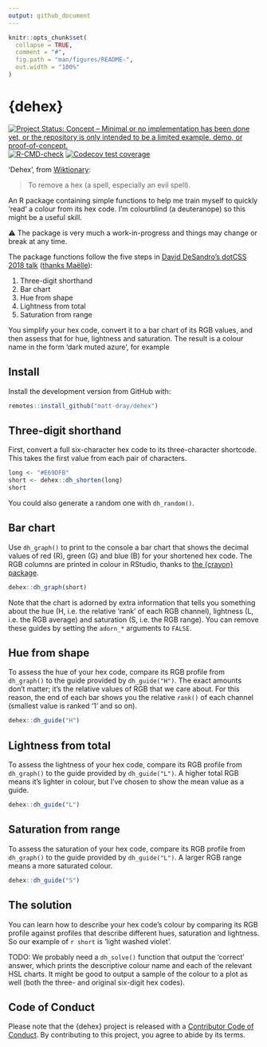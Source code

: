 ```yaml
---
output: github_document
---
```


<!-- README.md is generated from README.Rmd. Please edit that file -->

```r
knitr::opts_chunk$set(
  collapse = TRUE,
  comment = "#",
  fig.path = "man/figures/README-",
  out.width = "100%"
)
```

# {dehex}

<!-- badges: start -->
[![Project Status: Concept – Minimal or no implementation has been done
yet, or the repository is only intended to be a limited example, demo,
or
proof-of-concept.](https://www.repostatus.org/badges/latest/concept.svg)](https://www.repostatus.org/#concept)
[![R-CMD-check](https://github.com/matt-dray/dehex/workflows/R-CMD-check/badge.svg)](https://github.com/matt-dray/dehex/actions)
[![Codecov test coverage](https://codecov.io/gh/matt-dray/dehex/branch/main/graph/badge.svg)](https://codecov.io/gh/matt-dray/dehex?branch=main)
<!-- badges: end -->

'Dehex', from [Wiktionary](https://en.wiktionary.org/wiki/dehex):

> To remove a hex (a spell, especially an evil spell).

An R package containing simple functions to help me train myself to quickly 'read' a colour from its hex code. I'm colourblind (a deuteranope) so this might be a useful skill.

⚠ The package is very much a work-in-progress and things may change or break at any time.

The package functions follow the five steps in [David DeSandro's dotCSS 2018 talk](https://metafizzy.co/blog/read-color-hex-codes/) ([thanks Maëlle](https://twitter.com/ma_salmon/status/1420726230194794496?s=20)):

1. Three-digit shorthand
1. Bar chart
1. Hue from shape
1. Lightness from total
1. Saturation from range

You simplify your hex code, convert it to a bar chart of its RGB values, and then assess that for hue, lightness and saturation. The result is a colour name in the form 'dark muted azure', for example

## Install

Install the development version from GitHub with:
 
```r
remotes::install_github("matt-dray/dehex")
```

## Three-digit shorthand

First, convert a full six-character hex code to its three-character shortcode. This takes the first value from each pair of characters.

```r
long <- "#E69DFB"
short <- dehex::dh_shorten(long)
short
```

You could also generate a random one with `dh_random()`.

## Bar chart

Use `dh_graph()` to print to the console a bar chart that shows the decimal values of red (R), green (G) and blue (B) for your shortened hex code. The RGB columns are printed in colour in RStudio, thanks to [the {crayon} package](https://github.com/r-lib/crayon).

```r
dehex::dh_graph(short)
```

Note that the chart is adorned by extra information that tells you something about the hue (H, i.e. the relative 'rank' of each RGB channel), lightness (L, i.e. the RGB average) and saturation (S, i.e. the RGB range). You can remove these guides by setting the `adorn_*` arguments to `FALSE`.

## Hue from shape

To assess the hue of your hex code, compare its RGB profile from `dh_graph()` to the guide provided by `dh_guide("H")`. The exact amounts don't matter; it's the relative values of RGB that we care about. For this reason, the end of each bar shows you the relative `rank()` of each channel (smallest value is ranked '1' and so on).

```r
dehex::dh_guide("H")
```

## Lightness from total

To assess the lightness of your hex code, compare its RGB profile from `dh_graph()` to the guide provided by `dh_guide("L")`. A higher total RGB means it's lighter in colour, but I've chosen to show the mean value as a guide.

```r
dehex::dh_guide("L")
```

## Saturation from range

To assess the saturation of your hex code, compare its RGB profile from `dh_graph()` to the guide provided by `dh_guide("L")`. A larger RGB range means a more saturated colour.

```r
dehex::dh_guide("S")
```

## The solution

You can learn how to describe your hex code's colour by comparing its RGB profile against profiles that describe different hues, saturation and lightness. So our example of `r short` is 'light washed violet'.

TODO: We probably need a `dh_solve()` function that output the 'correct' answer, which prints the descriptive colour name and each of the relevant HSL charts. It might be good to output  a sample of the colour to a plot as well (both the three- and original six-digit hex codes).

## Code of Conduct

Please note that the {dehex} project is released with a [Contributor Code of Conduct](https://contributor-covenant.org/version/2/0/CODE_OF_CONDUCT.html). By contributing to this project, you agree to abide by its terms.
